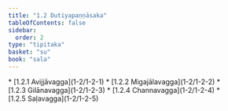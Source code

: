 ```yaml
---
title: "1.2 Dutiyapaṇṇāsaka"
tableOfContents: false
sidebar:
  order: 2
type: "tipitaka"
basket: "su"
book: "sala"
---
```



<DynamicBreadcrumb />



<TableOfContents book="sala" section="1.2">
* [1.2.1 Avijjāvagga](1-2/1-2-1)
* [1.2.2 Migajālavagga](1-2/1-2-2)
* [1.2.3 Gilānavagga](1-2/1-2-3)
* [1.2.4 Channavagga](1-2/1-2-4)
* [1.2.5 Saḷavagga](1-2/1-2-5)
</TableOfContents>